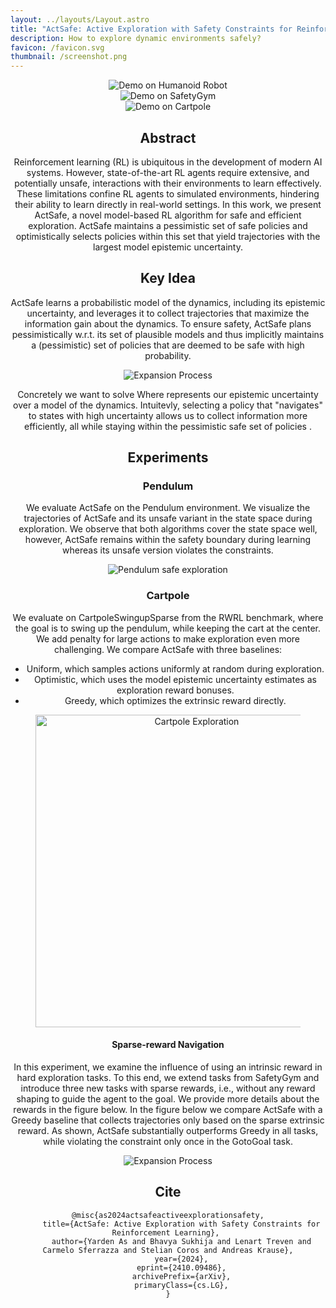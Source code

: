 ```yaml
---
layout: ../layouts/Layout.astro
title: "ActSafe: Active Exploration with Safety Constraints for Reinforcement Learning"
description: How to explore dynamic environments safely?
favicon: /favicon.svg
thumbnail: /screenshot.png
---
```







<Header
  title={frontmatter.title}
  authors={[
    {
      name: "Yarden As",
      url: "https://yas.pub",
      institution: "ETH Zurich",
      notes: ["*"],
    },
    {
      name: "Bhavya Sukhija",
      url: "https://sukhijab.github.io/",
      institution: "ETH Zurich",
      notes: ["*"],
    },
    {
      name: "Lenart Treven",
      url: "https://lenarttreven.github.io/",
      institution: "ETH Zurich",
    },
    {
      name: "Carmelo Sferrazza",
      url: "https://sferrazza.cc/",
      institution: "UC Berkeley",
    },
    {
      name: "Stelian Coros",
      url: "https://crl.ethz.ch/people/coros/index.html",
      institution: "ETH Zurich",
    },
    {
      name: "Andreas Krause",
      url: "https://las.inf.ethz.ch/krausea",
      institution: "ETH Zurich",
    },
  ]}
  conference="Preprint"
  notes={[
    {
      symbol: "*",
      text: "Equal Contribution",
    },
  ]}
  links={[
    {
      name: "Code",
      url: "https://github.com/yardenas/actsafe",
      icon: "mdi:github",
    },
    {
      name: "arXiv",
      url: "https://arxiv.org/abs/2410.09486",
      icon: "academicons:arxiv",
    },
  ]}
  />
<div class="container mx-auto py-10">
  <div class="flex justify-center space-x-4">
    <div class="w-1/3">
      <div class="w-80 h-[18em] overflow-hidden">
        <Image src={humanoid} alt="Demo on Humanoid Robot" class="object-cover w-full h-full" />
      </div>
    </div>
    <div class="w-1/3">
      <div class="w-80 h-[18em] overflow-hidden">
        <Image src={push} alt="Demo on SafetyGym" class="object-cover w-full h-full" />
      </div>
    </div>
    <div class="w-1/3">
      <div class="w-80 h-[18em] overflow-hidden">
        <Image src={cartpole} alt="Demo on Cartpole" class="object-cover w-full h-full" />
      </div>
    </div>
  </div>
</div>

## Abstract

Reinforcement learning (RL) is ubiquitous in the development of modern AI systems. 
However, state-of-the-art RL agents require extensive, and potentially unsafe, interactions with their environments to learn effectively.
These limitations confine RL agents to simulated environments, hindering their ability to learn directly in real-world settings.
In this work, we present ActSafe, a novel model-based RL algorithm for safe and efficient exploration.
ActSafe maintains a pessimistic set of safe policies and optimistically selects policies within this set that yield trajectories with the largest model epistemic uncertainty. 

## Key Idea
ActSafe learns a probabilistic model of the dynamics, including its epistemic uncertainty, and leverages it to collect trajectories that maximize the information gain about the dynamics.
To ensure safety, ActSafe plans pessimistically w.r.t. its set of plausible models and thus implicitly maintains a (pessimistic) set of policies that are deemed to be safe with high probability.

<Figure caption="Schematic illustration of the expansion process. We expand the safe set at each iteration
by reducing our uncertainty around policies at the boundary of the previous pessimistic safe set. The pale blue area depicts
the reachable set after H expansions.">
<Image src={expansion} alt="Expansion Process" class="object-cover w-full h-full" />
</Figure>

Concretely we want to solve
<LaTeX formula="   \pi_n,  f_n = \argmax_{\pi \in \mathcal{S}_n, f \in \mathcal{M}_n} \underbrace{\mathbb{E}_{\tau^{\pi, f}}\left[\sum_{t=0}^{T-1} \|{\sigma_{n-1}(s_t, \hat{s}_t)\|}\right]}_{:= J_{r_n}(\pi, f)},"/>
Where <LaTeX formula="\sigma_{n - 1}" inline="true"/> represents our epistemic uncertainty over a model of the dynamics.
Intuitevly, selecting a policy <LaTeX formula="\pi_n" inline="true"/> that "navigates" to states with high uncertainty allows us to collect information more efficiently, all while staying within the pessimistic safe set of policies <LaTeX formula="\mathcal{S_n}" inline="true"/>.

## Experiments
### Pendulum
We evaluate ActSafe on the Pendulum environment.
We visualize the trajectories of ActSafe and its unsafe variant in the state space during exploration. 
We observe that both algorithms cover the state space well, however, ActSafe remains within the safety boundary during learning whereas its unsafe version violates the constraints.
<Figure caption="Safe exploration in the PendulumSwingup task.
Each plot above visualizes trajectories considered during exploration across all past learning episodes.
The red box in the plot depicts the safety boundary in the state space. ActSafe maintains safety throughout learning.">
<Image src={pendulum} alt="Pendulum safe exploration" class="object-cover w-full h-full" />
</Figure>


### Cartpole

We evaluate on CartpoleSwingupSparse from the RWRL benchmark, where the goal is to swing up the pendulum, while keeping the cart at the center.
We add penalty for large actions to make exploration even more challenging.
We compare ActSafe with three baselines:
* Uniform, which samples actions uniformly at random during exploration.
* Optimistic, which uses the model epistemic uncertainty estimates as exploration reward bonuses.
* Greedy, which optimizes the extrinsic reward directly.

<Figure caption="Hard exploration on Cartpole.">
<Image width="500" src={cartpoleLearning} alt="Cartpole Exploration"/>
</Figure>

#### Sparse-reward Navigation
In this experiment, we examine the influence of using an intrinsic reward in hard exploration tasks.
To this end, we extend tasks from SafetyGym and introduce three new tasks with sparse rewards, i.e., without any reward shaping to guide the agent to the goal.
We provide more details about the rewards in the figure below. In the figure below we compare ActSafe with a Greedy baseline that collects trajectories only based on the sparse extrinsic reward.
As shown, ActSafe substantially outperforms Greedy in all tasks, while violating the constraint only once in the GotoGoal task.

<Figure caption="Hard exploration in navigation tasks.">
<Image src={safetyGym} alt="Expansion Process" class="w-full"/>
</Figure>

## Cite

```
@misc{as2024actsafeactiveexplorationsafety,
      title={ActSafe: Active Exploration with Safety Constraints for Reinforcement Learning}, 
      author={Yarden As and Bhavya Sukhija and Lenart Treven and Carmelo Sferrazza and Stelian Coros and Andreas Krause},
      year={2024},
      eprint={2410.09486},
      archivePrefix={arXiv},
      primaryClass={cs.LG},
}
```

